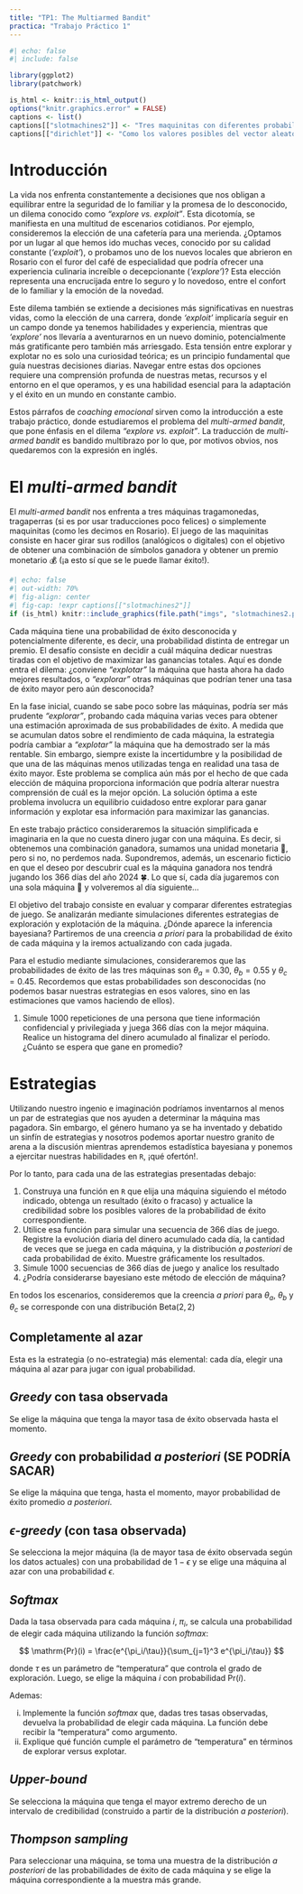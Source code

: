 ```yaml
---
title: "TP1: The Multiarmed Bandit"
practica: "Trabajo Práctico 1"
---
```


```r
#| echo: false
#| include: false

library(ggplot2)
library(patchwork)

is_html <- knitr::is_html_output()
options("knitr.graphics.error" = FALSE)
captions <- list()
captions[["slotmachines2"]] <- "Tres maquinitas con diferentes probabilidades de ganar"
captions[["dirichlet"]] <- "Como los valores posibles del vector aleatorio tridimensional yacen en un plano, la distribución de probabilidad puede representarse gráficamente con facilidad "
```


# Introducción

La vida nos enfrenta constantemente a decisiones que nos obligan a equilibrar entre la seguridad de lo familiar y la promesa de lo desconocido, un dilema conocido como *"explore vs. exploit"*. Esta dicotomía, se manifiesta en una multitud de escenarios cotidianos. Por ejemplo, consideremos la elección de una cafetería para una merienda. ¿Optamos por un lugar al que hemos ido muchas veces, conocido por su calidad constante (*'exploit'*), o probamos uno de los nuevos locales que abrieron en Rosario con el furor del café de especialidad que podría ofrecer una experiencia culinaria increíble o decepcionante (*'explore'*)? Esta elección representa una encrucijada entre lo seguro y lo novedoso, entre el confort de lo familiar y la emoción de la novedad.

Este dilema también se extiende a decisiones más significativas en nuestras vidas, como la elección de una carrera, donde *'exploit'* implicaría seguir en un campo donde ya tenemos habilidades y experiencia, mientras que *'explore'* nos llevaría a aventurarnos en un nuevo dominio, potencialmente más gratificante pero también más arriesgado. Esta tensión entre explorar y explotar no es solo una curiosidad teórica; es un principio fundamental que guía nuestras decisiones diarias. Navegar entre estas dos opciones requiere una comprensión profunda de nuestras metas, recursos y el entorno en el que operamos, y es una habilidad esencial para la adaptación y el éxito en un mundo en constante cambio.

Estos párrafos de *coaching emocional* sirven como la introducción a este trabajo práctico, donde estudiaremos el problema del _multi-armed bandit_, que pone énfasis en el dilema *"explore vs. exploit"*. La traducción de _multi-armed bandit_ es bandido multibrazo por lo que, por motivos obvios, nos quedaremos con la expresión en inglés.

# El _multi-armed bandit_

El _multi-armed bandit_ nos enfrenta a tres máquinas tragamonedas, tragaperras (si es por usar traducciones poco felices) o simplemente maquinitas (como les decimos en Rosario). El juego de las maquinitas consiste en hacer girar sus rodillos (analógicos o digitales) con el objetivo de obtener una combinación de símbolos ganadora y obtener un premio monetario 💰 (¡a esto sí que se le puede llamar éxito!).

```r
#| echo: false
#| out-width: 70%
#| fig-align: center
#| fig-cap: !expr captions[["slotmachines2"]]
if (is_html) knitr::include_graphics(file.path("imgs", "slotmachines2.png"))
```

Cada máquina tiene una probabilidad de éxito desconocida y potencialmente diferente, es decir, una probabilidad distinta de entregar un premio. El desafío consiste en decidir a cuál máquina dedicar nuestras tiradas con el objetivo de maximizar las ganancias totales. Aquí es donde entra el dilema: ¿conviene _"explotar"_ la máquina que hasta ahora ha dado mejores resultados, o _"explorar"_ otras máquinas que podrían tener una tasa de éxito mayor pero aún desconocida?

En la fase inicial, cuando se sabe poco sobre las máquinas, podría ser más prudente _"explorar"_, probando cada máquina varias veces para obtener una estimación aproximada de sus probabilidades de éxito. A medida que se acumulan datos sobre el rendimiento de cada máquina, la estrategia podría cambiar a _"explotar"_ la máquina que ha demostrado ser la más rentable. Sin embargo, siempre existe la incertidumbre y la posibilidad de que una de las máquinas menos utilizadas tenga en realidad una tasa de éxito mayor. Este problema se complica aún más por el hecho de que cada elección de máquina proporciona información que podría alterar nuestra comprensión de cuál es la mejor opción. La solución óptima a este problema involucra un equilibrio cuidadoso entre explorar para ganar información y explotar esa información para maximizar las ganancias.

En este trabajo práctico consideraremos la situación simplificada e imaginaria en la que no cuesta dinero jugar con una máquina. Es decir, si obtenemos una combinación ganadora, sumamos una unidad monetaria 🤑, pero si no, no perdemos nada. Supondremos, además, un escenario ficticio en que el deseo por descubrir cual es la máquina ganadora nos tendrá jugando los 366 días del año 2024 🍀. Lo que sí, cada día jugaremos con una sola máquina 🎰 y volveremos al día siguiente...

El objetivo del trabajo consiste en evaluar y comparar diferentes estrategias de juego. Se analizarán mediante simulaciones diferentes estrategias de exploración y explotación de la máquina. ¿Dónde aparece la inferencia bayesiana? Partiremos de una creencia _a priori_ para la probabilidad de éxito de cada máquina y la iremos actualizando con cada jugada. 

Para el estudio mediante simulaciones, consideraremos que las probabilidades de éxito de las tres máquinas son $\theta_a = 0.30$, $\theta_b = 0.55$ y $\theta_c = 0.45$. Recordemos que estas probabilidades son desconocidas (no podemos basar nuestras estrategias en esos valores, sino en las estimaciones que vamos haciendo de ellos).

1. Simule 1000 repeticiones de una persona que tiene información confidencial y privilegiada y juega 366 días con la mejor máquina. Realice un histograma del dinero acumulado al finalizar el período. ¿Cuánto se espera que gane en promedio?

# Estrategias 

Utilizando nuestro ingenio e imaginación podríamos inventarnos al menos un par de estrategias
que nos ayuden a determinar la máquina mas pagadora. Sin embargo, el género humano ya se 
ha inventado y debatido un sinfín de estrategias y nosotros podemos aportar nuestro 
granito de arena a la discusión mientras aprendemos estadística bayesiana y ponemos
a ejercitar nuestras habilidades en `R`, ¡qué ofertón!. 

Por lo tanto, para cada una de las estrategias presentadas debajo:

1.  Construya una función en `R` que elija una máquina siguiendo el método indicado, 
    obtenga un resultado (éxito o fracaso) y actualice la credibilidad sobre los posibles 
    valores de la probabilidad de éxito correspondiente. 
2.  Utilice esa función para simular una secuencia de 366 días de juego. 
    Registre la evolución diaria del dinero acumulado cada día, la cantidad de veces que 
    se juega en cada máquina, y la distribución _a posteriori_ de cada probabilidad de 
    éxito. Muestre gráficamente los resultados.
3.  Simule 1000 secuencias de 366 días de juego y analice los resultado
4.  ¿Podría considerarse bayesiano este método de elección de máquina?


En todos los escenarios, consideremos que la creencia _a priori_ para 
$\theta_a$, $\theta_b$ y $\theta_c$ se corresponde con una distribución $\mathrm{Beta}(2,2)$

## Completamente al azar

Esta es la estrategia (o no-estrategia) más elemental: cada día, elegir una máquina al azar para jugar con igual probabilidad. 

## _Greedy_ con tasa observada

Se elige la máquina que tenga la mayor tasa de éxito observada hasta el momento.

## _Greedy_ con probabilidad _a posteriori_ (SE PODRÍA SACAR)

Se elige la máquina que tenga, hasta el momento, mayor probabilidad de éxito promedio _a posteriori_.

## _$\epsilon$-greedy_ (con tasa observada)

Se selecciona la mejor máquina (la de mayor tasa de éxito observada según los datos actuales) con una probabilidad de $1-\epsilon$ y se elige una máquina al azar con una probabilidad $\epsilon$. 

## _Softmax_

Dada la tasa observada para cada máquina $i$, $\pi_i$, se calcula una probabilidad de elegir cada máquina utilizando la función _softmax_:

$$
\mathrm{Pr}(i) = \frac{e^{\pi_i/\tau}}{\sum_{j=1}^3 e^{\pi_i/\tau}}
$$

donde $\tau$ es un parámetro de "temperatura" que controla el grado de exploración. Luego, se elige la máquina $i$ con probabilidad $\mathrm{Pr}(i)$.

Ademas:

i. Implemente la función _softmax_ que, dadas tres tasas observadas, devuelva la probabilidad de elegir cada máquina. La función debe recibir la "temperatura" como argumento.
ii. Explique qué función cumple el parámetro de "temperatura" en términos de explorar versus explotar.

## _Upper-bound_

Se selecciona la máquina que tenga el mayor extremo derecho de un intervalo de credibilidad (construido a partir de la distribución _a posteriori_).

## _Thompson sampling_

Para seleccionar una máquina, se toma una muestra de la distribución _a posteriori_ de las probabilidades de éxito de cada máquina y se elige la máquina correspondiente a la muestra más grande.

<!-- Para todo lo que sigue de aquí en adelante, consideremos que la creencia _a priori_ para $\theta_a$, $\theta_b$ y $\theta_c$ es $\mathrm{Beta}(2,2)$ -->

<!-- ## Completamente al azar

Considere la estrategia (o no-estrategia) más elemental: cada día, elegir una máquina al azar para jugar. 

1. Construya una función en `R` que elija una máquina al azar con probabilidad uniforme, obtenga un resultado (éxito o fracaso) y actualice la credibilidad sobre los posibles valores de la probabilidad de éxito correspondiente. 
2. Utilice esa función para simular una secuencia de 366 días de juego. Registre la evolución diaria del dinero acumulado cada día, la cantidad de veces que se juega en cada máquina, y la distribución _a posteriori_ de cada probabilidad de éxito. Muestre gráficamente los resultados.
3. Simule 1000 secuencias de 366 días de juego y analice los resultados.

## _Greedy_ con tasa observada

Se elige la máquina que tenga la mayor tasa de éxito observada hasta el momento.

4. Construya una función en `R` que elija una máquina sigiendo este método, obtenga un resultado (éxito o fracaso) y actualice la credibilidad sobre los posibles valores de la probabilidad de éxito correspondiente. 
5. ¿Podría considerarse bayesiano este método de elección de máquina?
6. Utilice esa función para simular una secuencia de 366 días de juego. Registre la evolución diaria del dinero acumulado cada día, la cantidad de veces que se juega en cada máquina, y la distribución _a posteriori_ de cada probabilidad de éxito. Muestre gráficamente los resultados.
7. Simule 1000 secuencias de 366 días de juego y analice los resultados.

## _Greedy_ con probabilidad _a posteriori_ (SE PODRÍA SACAR)

Se elige la máquina que tenga, hasta el momento, mayor probabilidad de éxito promedio _a posteriori_.

8. Construya una función en `R` que elija una máquina sigiendo este método, obtenga un resultado (éxito o fracaso) y actualice la credibilidad sobre los posibles valores de la probabilidad de éxito correspondiente. 
9. ¿Podría considerarse bayesiano este método de elección de máquina?
10. Utilice su función para simular una secuencia de 366 días de juego. Registre la evolución diaria del dinero acumulado cada día, la cantidad de veces que se juega en cada máquina, y la distribución _a posteriori_ de cada probabilidad de éxito. Muestre gráficamente los resultados.
11. Simule 1000 secuencias de 366 días de juego y analice los resultados.

## _$\epsilon$-greedy_ (con tasa observada)

Se selecciona la mejor máquina (la de mayor tasa de éxito observada según los datos actuales) con una probabilidad de $1-\epsilon$ y se elige una máquina al azar con una probabilidad $\epsilon$. 

12. Construya una función en `R` que elija una máquina sigiendo este método, obtenga un resultado (éxito o fracaso) y actualice la credibilidad sobre los posibles valores de la probabilidad de éxito correspondiente. 
13. ¿Podría considerarse bayesiano este método de elección de máquina?
14. Utilice esa función para simular una secuencia de 366 días de juego. Registre la evolución diaria del dinero acumulado cada día, la cantidad de veces que se juega en cada máquina, y la distribución _a posteriori_ de cada probabilidad de éxito. Muestre gráficamente los resultados.
15. Simule 1000 secuencias de 366 días de juego y analice los resultados.

## _Softmax_

Dada la tasa observada para cada máquina $i$, $\pi_i$, se calcula una probabilidad de elegir cada máquina utilizando la función _softmax_:

$$
\mathrm{Pr}(i) = \frac{e^{\pi_i/\tau}}{\sum_{j=1}^3 e^{\pi_i/\tau}}
$$

donde $\tau$ es un parámetro de "temperatura" que controla el grado de exploración. Luego, se elige la máquina $i$ con probabilidad $\mathrm{Pr}(i)$.

16. Implemente la función _softmax_ que, dadas tres tasas observadas, devuelva la probabilidad de elegir cada máquina. La función debe recibir la "temperatura" como argumento.
17. Explique qué función cumple el parámetro de "temperatura" en términos de explorar versus explotar.
18. Construya una función en `R` que elija una máquina sigiendo este método, obtenga un resultado (éxito o fracaso) y actualice la credibilidad sobre los posibles valores de la probabilidad de éxito correspondiente. 
19. ¿Podría considerarse bayesiano este método de elección de máquina?
20. Utilice esa función para simular una secuencia de 366 días de juego. Registre la evolución diaria del dinero acumulado cada día, la cantidad de veces que se juega en cada máquina, y la distribución _a posteriori_ de cada probabilidad de éxito. Muestre gráficamente los resultados.
21. Simule 1000 secuencias de 366 días de juego y analice los resultados.

## _Upper-bound_

Se selecciona la máquina que tenga el mayor extremo derecho de un intervalo de credibilidad (construido a partir de la distribución _a posteriori_).

22. Construya una función en `R` que elija una máquina sigiendo este método, obtenga un resultado (éxito o fracaso) y actualice la credibilidad sobre los posibles valores de la probabilidad de éxito correspondiente. 
23. ¿Podría considerarse bayesiano este método de elección de máquina?
24. Utilice esa función para simular una secuencia de 366 días de juego. Registre la evolución diaria del dinero acumulado cada día, la cantidad de veces que se juega en cada máquina, y la distribución _a posteriori_ de cada probabilidad de éxito. Muestre gráficamente los resultados.
25. Simule 1000 secuencias de 366 días de juego y analice los resultados.

## _Thompson sampling_

Para seleccionar una máquina, se toma una muestra de la distribución _a posteriori_ de las probabilidades de éxito de cada máquina y se elige la máquina correspondiente a la muestra más grande.

26. Construya una función en `R` que elija una máquina sigiendo este método, obtenga un resultado (éxito o fracaso) y actualice la credibilidad sobre los posibles valores de la probabilidad de éxito correspondiente. 
27. ¿Podría considerarse bayesiano este método de elección de máquina?
28. Explique intuitivamente por qué este método balancea exploración y explotación.
29. Utilice esa función para simular una secuencia de 366 días de juego. Registre la evolución diaria del dinero acumulado cada día, la cantidad de veces que se juega en cada máquina, y la distribución _a posteriori_ de cada probabilidad de éxito. Muestre gráficamente los resultados.
30. Simule 1000 secuencias de 366 días de juego y analice los resultados.


 -->
